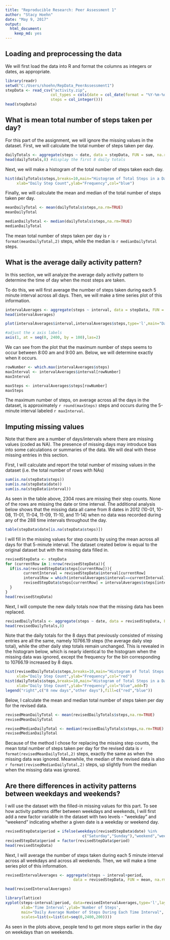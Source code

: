 ```yaml
---
title: "Reproducible Research: Peer Assessment 1"
author: "Stacy Hoehn"
date: "May 9, 2017"
output: 
  html_document:
    keep_md: yes
---
```



## Loading and preprocessing the data

We will first load the data into R and format the columns as integers or dates, as appropriate.


```r
library(readr)
setwd("C:/Users/shoehn/RepData_PeerAssessment1")
stepData <- read_csv("activity.zip",
                    col_types = cols(date = col_date(format = "%Y-%m-%d"),
                    steps = col_integer()))
head(stepData)
```

## What is mean total number of steps taken per day?

For this part of the assignment, we will ignore the missing values in the dataset. First, we will calculate the total number of steps taken per day.

```r
dailyTotals <- aggregate(steps ~ date, data = stepData, FUN = sum, na.rm = TRUE)
head(dailyTotals,8) #display the first 8 daily totals
```

Next, we will make a histogram of the total number of steps taken each day.
```r
hist(dailyTotals$steps,breaks=10,main="Histogram of Total Steps in a Day",
     xlab="Daily Step Count",ylab="Frequency",col="blue")
```

Finally, we will calculate the mean and median of the total number of steps taken per day.
```r
meanDailyTotal <- mean(dailyTotals$steps,na.rm=TRUE)
meanDailyTotal

medianDailyTotal <- median(dailyTotals$steps,na.rm=TRUE)
medianDailyTotal
```
The mean total number of steps taken per day is `r format(meanDailyTotal,2)` steps, while the median is `r medianDailyTotal` steps.

## What is the average daily activity pattern?

In this section, we will analyze the average daily activity pattern to determine the time of day when the most steps are taken.

To do this, we will first average the number of steps taken during each 5 minute interval across all days. Then, we will make a time series plot of this information.

```r
intervalAverages <- aggregate(steps ~ interval, data = stepData, FUN = mean, na.rm = TRUE)
head(intervalAverages)

plot(intervalAverages$interval,intervalAverages$steps,type='l',main="Daily Average Number of Steps During Each Time Interval",xlab="Time Interval", ylab="Number of Steps",col="blue",xaxt="n")

#adjust the x axis labels
axis(1, at = seq(0, 2400, by = 100),las=2)
```

We can see from the plot that the maximum number of steps seems to occur between 8:00 am and 9:00 am.   Below, we will determine exactly when it occurs. 
```r
rowNumber <- which.max(intervalAverages$steps)
maxInterval <- intervalAverages$interval[rowNumber]
maxInterval

maxSteps <- intervalAverages$steps[rowNumber]
maxSteps
```
The maximum number of steps, on average across all the days in the dataset, is approximately `r round(maxSteps)` steps and occurs during the 5-minute interval labeled `r maxInterval`.


## Imputing missing values

Note that there are a number of days/intervals where there are missing values (coded as NA). The presence of missing days may introduce bias into some calculations or summaries of the data.  We will deal with these missing entries in this section.

First, I will calculate and report the total number of missing values in the dataset (i.e. the total number of rows with NAs)
```r
sum(is.na(stepData$steps))
sum(is.na(stepData$date))
sum(is.na(stepData$interval))

```

As seen in the table above, 2304 rows are missing their step counts.  None of the rows are missing the date or time interval.  The additional analysis below shows that the missing data all came from 8 dates in 2012 (10-01, 10-08, 11-01, 11-04, 11-09, 11-10, and 11-14) when no data was recorded during any of the 288 time intervals throughout the day.

```r
table(stepData$date[is.na(stepData$steps)])
```

I will fill in the missing values for step counts by using the mean across all days for that 5-minute interval.  The dataset created below is equal to the original dataset but with the missing data filled in.

```r

revisedStepData <- stepData
for (currentRow in 1:nrow(revisedStepData)){
  if(is.na(revisedStepData$steps[currentRow])){
        currentInterval = revisedStepData$interval[currentRow]
        intervalRow = which(intervalAverages$interval==currentInterval)
        revisedStepData$steps[currentRow] = intervalAverages$steps[intervalRow]
  }
}
head(revisedStepData)
```

Next, I will compute the new daily totals now that the missing data has been replaced.  
```r
revisedDailyTotals <- aggregate(steps ~ date, data = revisedStepData, FUN = sum, na.rm = TRUE)
head(revisedDailyTotals,8)
```
Note that the daily totals for the 8 days that previously consisted of missing entries are all the same, namely 10766.19 steps (the average daily step total), while the other daily step totals remain unchanged.   This is revealed in the histogram below, which is nearly identical to the histogram when the missing data was ignored, except the frequency for the bin corresponding to 10766.19 increased by 8 days.


```r
hist(revisedDailyTotals$steps,breaks=10,main="Histogram of Total Steps in a Day with Missing Data Filled In",
     xlab="Daily Step Count",ylab="Frequency",col="red")
hist(dailyTotals$steps,breaks=10,main="Histogram of Total Steps in a Day with Missing Data Filled In",
     xlab="Daily Step Count",ylab="Frequency",col="blue",add=T)
legend("right",c("8 new days","other days"),fill=c("red","blue"))
```

Below, I calculate the mean and median total number of steps taken per day for the revised data. 

```r
revisedMeanDailyTotal <- mean(revisedDailyTotals$steps,na.rm=TRUE)
revisedMeanDailyTotal

revisedMedianDailyTotal <- median(revisedDailyTotals$steps,na.rm=TRUE)
revisedMedianDailyTotal
```
Because of the method I chose for replacing the missing step counts, the mean total number of steps taken per day for the revised data is `r format(revisedMeanDailyTotal,2)` steps, exactly the same as when the missing data was ignored.  Meanwhile, the median of the revised data is also `r format(revisedMedianDailyTotal,2)` steps, up slightly from the median when the missing data was ignored.


## Are there differences in activity patterns between weekdays and weekends?

I will use the dataset with the filled-in missing values for this part.
To see how activity patterns differ between weekdays and weekends, I will first add a new factor variable in the dataset with two levels - "weekday" and "weekend" indicating whether a given date is a weekday or weekend day.

```r
revisedStepData$period = ifelse(weekdays(revisedStepData$date) %in% 
                                  c("Saturday","Sunday"),"weekend","weekday")
revisedStepData$period = factor(revisedStepData$period)
head(revisedStepData)
```


Next, I will average the number of steps taken during each 5 minute interval across all weekdays and across all weekends. Then, we will make a time series plot of this information.

```r
revisedIntervalAverages <- aggregate(steps ~ interval+period, 
                              data = revisedStepData, FUN = mean, na.rm = TRUE)

head(revisedIntervalAverages)

library(lattice)
xyplot(steps~interval|period, data=revisedIntervalAverages,type='l',layout=c(1,2),
       xlab='Time Interval',ylab='Number of Steps',
       main="Daily Average Number of Steps During Each Time Interval",
       scales=list(x=list(at=seq(0,2400,200))))
```


As seen in the plots above, people tend to get more steps earlier in the day on weekdays than on weekends.
